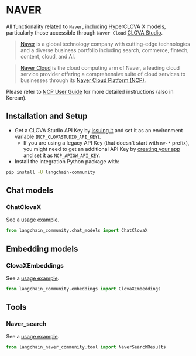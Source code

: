 # NAVER

All functionality related to `Naver`, including HyperCLOVA X models, particularly those accessible through `Naver Cloud` [CLOVA Studio](https://clovastudio.ncloud.com/).

> [Naver](https://navercorp.com/) is a global technology company with cutting-edge technologies and a diverse business portfolio including search, commerce, fintech, content, cloud, and AI.

> [Naver Cloud](https://www.navercloudcorp.com/lang/en/) is the cloud computing arm of Naver, a leading cloud service provider offering a comprehensive suite of cloud services to businesses through its [Naver Cloud Platform (NCP)](https://www.ncloud.com/).

Please refer to [NCP User Guide](https://guide.ncloud-docs.com/docs/clovastudio-overview) for more detailed instructions (also in Korean).

## Installation and Setup

- Get a CLOVA Studio API Key by [issuing it](https://api.ncloud-docs.com/docs/ai-naver-clovastudio-summary#API%ED%82%A4) and set it as an environment variable (`NCP_CLOVASTUDIO_API_KEY`).
    - If you are using a legacy API Key (that doesn't start with `nv-*` prefix), you might need to get an additional API Key by [creating your app](https://guide.ncloud-docs.com/docs/en/clovastudio-playground01#create-test-app) and set it as `NCP_APIGW_API_KEY`.
- Install the integration Python package with:

```bash
pip install -U langchain-community
```

## Chat models

### ChatClovaX 

See a [usage example](/docs/integrations/chat/naver).

```python
from langchain_community.chat_models import ChatClovaX
```

## Embedding models

### ClovaXEmbeddings

See a [usage example](/docs/integrations/text_embedding/naver).

```python
from langchain_community.embeddings import ClovaXEmbeddings
```

## Tools

### Naver_search

See a [usage example](/docs/integrations/text_embedding/naver).

```python
from langchain_naver_community.tool import NaverSearchResults
```
